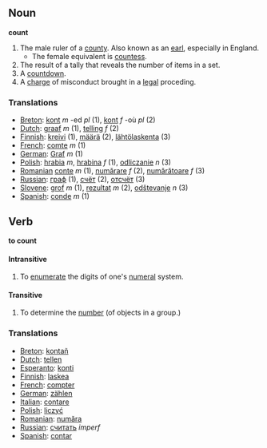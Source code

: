 == Noun ==

'''count'''

#The male ruler of a [[county]].  Also known as an [[earl]], especially in England.
#*The female equivalent is [[countess]].
#The result of a tally that reveals the number of items in a set.
#A [[countdown]].
#A [[charge]] of misconduct brought in a [[legal]] proceding.

=== Translations ===
*[[Breton]]: [[kont]] ''m'' -ed ''pl'' (1), [[kont]] ''f'' -où ''pl'' (2)
*[[Dutch]]: [[graaf]] ''m'' (1), [[telling]] ''f'' (2)
*[[Finnish]]: [[kreivi]] (1), [[määrä]] (2), [[lähtölaskenta]] (3)
*[[French]]: [[comte]] ''m'' (1)
*[[German]]: [[Graf]] ''m'' (1)
*[[Polish]]: [[hrabia]] ''m'', [[hrabina]] ''f'' (1), [[odliczanie]] ''n'' (3)
*[[Romanian]] [[conte]] ''m'' (1), [[numărare]] ''f'' (2), [[numărătoare]] ''f'' (3)
*[[Russian]]: [[граф]] (1), [[счёт]] (2), [[отсчёт]] (3)
*[[Slovene]]: [[grof]] ''m'' (1), [[rezultat]] ''m'' (2), [[odštevanje]] ''n'' (3)
*[[Spanish]]: [[conde]] ''m'' (1)

== Verb ==

'''to count'''

==== Intransitive ====
#To [[enumerate]] the digits of one's [[numeral]] system.

==== Transitive ====
#To determine the [[number]] (of objects in a group.)

=== Translations ===
*[[Breton]]: [[kontañ]]
*[[Dutch]]: [[tellen]]
*[[Esperanto]]: [[konti]]
*[[Finnish]]: [[laskea]]
*[[French]]: [[compter]]
*[[German]]: [[zählen]]
*[[Italian]]: [[contare]]
*[[Polish]]: [[liczyć]]
*[[Romanian]]: [[număra]]
*[[Russian]]: [[считать]] ''imperf''
*[[Spanish]]: [[contar]]